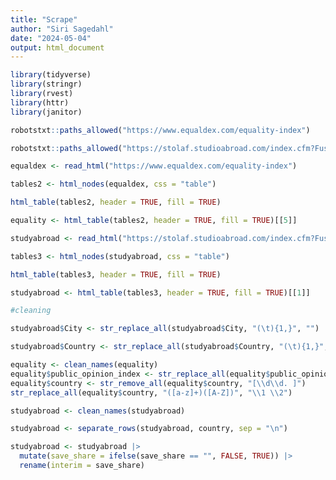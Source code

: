 ```yaml
---
title: "Scrape"
author: "Siri Sagedahl"
date: "2024-05-04"
output: html_document
---
```


```r
library(tidyverse)
library(stringr)
library(rvest)
library(httr)
library(janitor)
```


```r
robotstxt::paths_allowed("https://www.equaldex.com/equality-index")

robotstxt::paths_allowed("https://stolaf.studioabroad.com/index.cfm?FuseAction=Programs.ListAll&type=1")
```

```r
equaldex <- read_html("https://www.equaldex.com/equality-index")

tables2 <- html_nodes(equaldex, css = "table") 

html_table(tables2, header = TRUE, fill = TRUE)

equality <- html_table(tables2, header = TRUE, fill = TRUE)[[5]]
```


```r
studyabroad <- read_html("https://stolaf.studioabroad.com/index.cfm?FuseAction=Programs.ListAll&type=1")

tables3 <- html_nodes(studyabroad, css = "table") 

html_table(tables3, header = TRUE, fill = TRUE)

studyabroad <- html_table(tables3, header = TRUE, fill = TRUE)[[1]]
```

```r
#cleaning

studyabroad$City <- str_replace_all(studyabroad$City, "(\t){1,}", "")

studyabroad$Country <- str_replace_all(studyabroad$Country, "(\t){1,}", "")
```

```r
equality <- clean_names(equality)
equality$public_opinion_index <- str_replace_all(equality$public_opinion_index, "â.", "NA")
equality$country <- str_remove_all(equality$country, "[\\d\\d. ]")
str_replace_all(equality$country, "([a-z]+)([A-Z])", "\\1 \\2")
```

```r
studyabroad <- clean_names(studyabroad)
```


```r
studyabroad <- separate_rows(studyabroad, country, sep = "\n")
```

```r
studyabroad <- studyabroad |>
  mutate(save_share = ifelse(save_share == "", FALSE, TRUE)) |>
  rename(interim = save_share)
```

